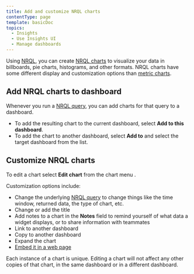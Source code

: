 ```yaml
---
title: Add and customize NRQL charts
contentType: page
template: basicDoc
topics:
  - Insights
  - Use Insights UI
  - Manage dashboards
---
```


Using [NRQL](/docs/insights/new-relic-insights/using-new-relic-query-language/nrql-reference), you can create [NRQL charts](/docs/insights/use-insights-ui/manage-dashboards/widgets-present-insights-data-different-formats) to visualize your data in billboards, pie charts, histograms, and other formats. NRQL charts have some different display and customization options than [metric charts](/docs/insights/use-insights-ui/manage-dashboards/add-customize-metric-widgets).

## Add NRQL charts to dashboard

Whenever you run a [NRQL query](/docs/insights/new-relic-insights/using-new-relic-query-language/nrql-reference), you can add charts for that query to a dashboard.

* To add the resulting chart to the current dashboard, select **Add to this dashboard**.
* To add the chart to another dashboard, select **Add to** and select the target dashboard from the list.

## Customize NRQL charts

To edit a chart select **Edit chart** from the chart menu <Icon name="fe-more-horizontal"/>
.

Customization options include:

* Change the underlying [NRQL query](/docs/insights/new-relic-insights/using-new-relic-query-language/nrql-reference) to change things like the time window, returned data, the type of chart, etc.
* Change or add the title
* Add notes to a chart in the **Notes** field to remind yourself of what data a widget displays, or to share information with teammates
* Link to another dashboard
* Copy to another dashboard
* Expand the chart
* [Embed it in a web page](/docs/insights/new-relic-insights/managing-dashboards-data/using-widgets#embed)

Each instance of a chart is unique. Editing a chart will not affect any other copies of that chart, in the same dashboard or in a different dashboard.
